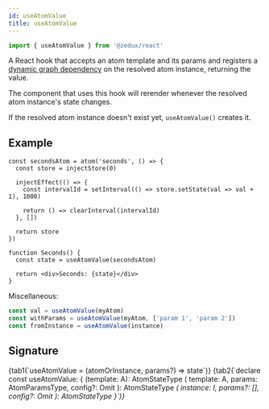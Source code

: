 ```yaml
---
id: useAtomValue
title: useAtomValue
---
```



```ts
import { useAtomValue } from '@zedux/react'
```

A React hook that accepts an atom template and its params and registers a [dynamic graph dependency](../glossary#dynamic-graph-dependency) on the resolved atom instance, returning the value.

The component that uses this hook will rerender whenever the resolved atom instance's state changes.

If the resolved atom instance doesn't exist yet, `useAtomValue()` creates it.

## Example

```tsx live ecosystemId=useAtomValue/example resultVar=Seconds
const secondsAtom = atom('seconds', () => {
  const store = injectStore(0)

  injectEffect(() => {
    const intervalId = setInterval(() => store.setState(val => val + 1), 1000)

    return () => clearInterval(intervalId)
  }, [])

  return store
})

function Seconds() {
  const state = useAtomValue(secondsAtom)

  return <div>Seconds: {state}</div>
}
```

Miscellaneous:

```ts
const val = useAtomValue(myAtom)
const withParams = useAtomValue(myAtom, ['param 1', 'param 2'])
const fromInstance = useAtomValue(instance)
```

## Signature

<Tabs>
  {tab1(`useAtomValue = (atomOrInstance, params?) => state`)}
  {tab2(`declare const useAtomValue: {
  <A extends ParamlessTemplate>(template: A): AtomStateType<A>
  <A extends AnyAtomTemplate>(
    template: A,
    params: AtomParamsType<A>,
    config?: Omit<ZeduxHookConfig, 'subscribe'>
  ): AtomStateType<A>
  <I extends AnyAtomInstance>(
    instance: I,
    params?: [],
    config?: Omit<ZeduxHookConfig, 'subscribe'>
  ): AtomStateType<I>
}`)}
</Tabs>

<InjectAtomValueLegend name="useAtomValue" />
